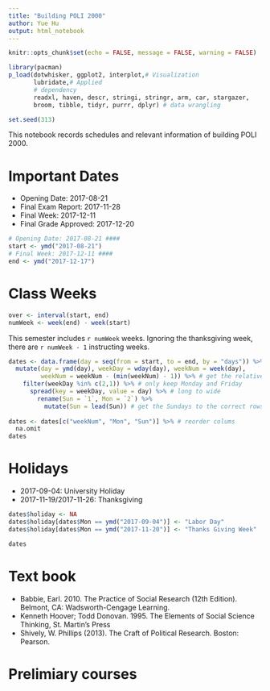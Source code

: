 ```yaml
---
title: "Building POLI 2000"
author: Yue Hu
output: html_notebook
---
```

```r
knitr::opts_chunk$set(echo = FALSE, message = FALSE, warning = FALSE)

library(pacman)
p_load(dotwhisker, ggplot2, interplot,# Visualization
       lubridate,# Applied
       # dependency
       readxl, haven, descr, stringi, stringr, arm, car, stargazer,
       broom, tibble, tidyr, purrr, dplyr) # data wrangling

set.seed(313)
```


This notebook records schedules and relevant information of building POLI 2000. 

# Important Dates 

* Opening Date: 2017-08-21
* Final Exam Report: 2017-11-28
* Final Week: 2017-12-11
* Final Grade Approved: 2017-12-20

```r
# Opening Date: 2017-08-21 ####
start <- ymd("2017-08-21")
# Final Week: 2017-12-11 ####
end <- ymd("2017-12-17")
```

# Class Weeks
```r
over <- interval(start, end)
numWeek <- week(end) - week(start)
```

This semester includes `r numWeek` weeks. 
Ignoring the thanksgiving week, there are `r numWeek - 1` instructing weeks.

```r
dates <- data.frame(day = seq(from = start, to = end, by = "days")) %>%
  mutate(day = ymd(day), weekDay = wday(day), weekNum = week(day),
         weekNum = weekNum - (min(weekNum) - 1)) %>% # get the relative week number
    filter(weekDay %in% c(2,1)) %>% # only keep Monday and Friday
      spread(key = weekDay, value = day) %>% # long to wide
        rename(Sun = `1`, Mon = `2`) %>%
          mutate(Sun = lead(Sun)) # get the Sundays to the correct rows
      
dates <- dates[c("weekNum", "Mon", "Sun")] %>% # reorder colums
  na.omit
dates
```

# Holidays 
* 2017-09-04: University Holiday
* 2017-11-19/2017-11-26: Thanksgiving
```r
dates$holiday <- NA
dates$holiday[dates$Mon == ymd("2017-09-04")] <- "Labor Day"
dates$holiday[dates$Mon == ymd("2017-11-20")] <- "Thanks Giving Week"

dates
```

# Text book 
* Babbie, Earl. 2010. The Practice of Social Research (12th Edition). Belmont, CA:
Wadsworth-Cengage Learning.
* Kenneth Hoover; Todd Donovan. 1995. The Elements of Social Science Thinking, St. Martin's Press
* Shively, W. Phillips (2013). The Craft of Political Research. Boston: Pearson.

# Prelimiary courses
